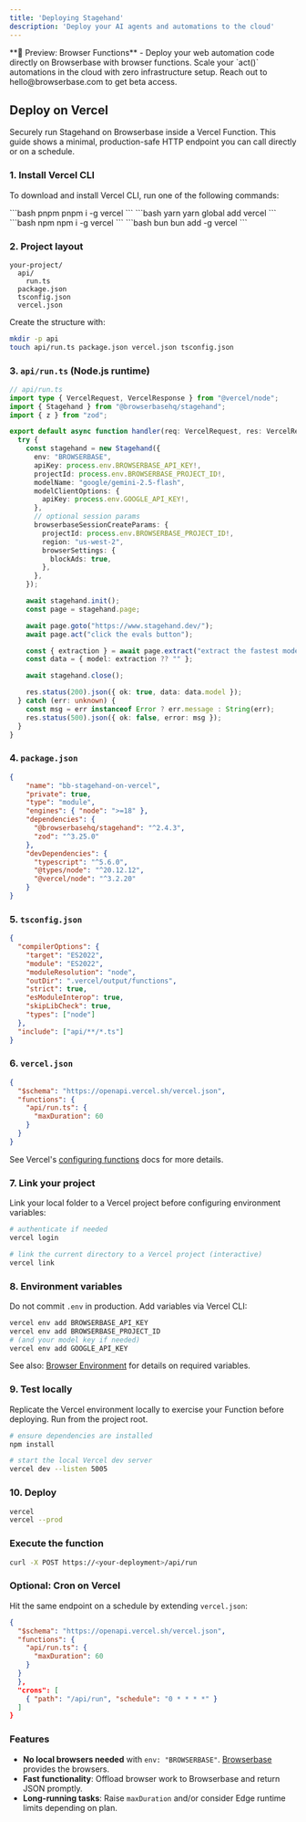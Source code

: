 ```yaml
---
title: 'Deploying Stagehand'
description: 'Deploy your AI agents and automations to the cloud'
---
```


<Tip>
**🌟 Preview: Browser Functions** - Deploy your web automation code directly on Browserbase with browser functions. Scale your `act()` automations in the cloud with zero infrastructure setup. Reach out to hello@browserbase.com to get beta access.
</Tip>

## Deploy on Vercel

Securely run Stagehand on Browserbase inside a Vercel Function. This guide shows a minimal, production-safe HTTP endpoint you can call directly or on a schedule.

### 1. Install Vercel CLI

To download and install Vercel CLI, run one of the following commands:

<CodeGroup>
```bash pnpm
pnpm i -g vercel
```
```bash yarn
yarn global add vercel
```
```bash npm
npm i -g vercel
```
```bash bun
bun add -g vercel
```
</CodeGroup>

### 2. Project layout

```text
your-project/
  api/
    run.ts
  package.json
  tsconfig.json
  vercel.json
```

Create the structure with:

```bash
mkdir -p api
touch api/run.ts package.json vercel.json tsconfig.json
```

### 3. `api/run.ts` (Node.js runtime)

```typescript
// api/run.ts
import type { VercelRequest, VercelResponse } from "@vercel/node";
import { Stagehand } from "@browserbasehq/stagehand";
import { z } from "zod";

export default async function handler(req: VercelRequest, res: VercelResponse): Promise<void> {
  try {
    const stagehand = new Stagehand({
      env: "BROWSERBASE",
      apiKey: process.env.BROWSERBASE_API_KEY!,
      projectId: process.env.BROWSERBASE_PROJECT_ID!,
      modelName: "google/gemini-2.5-flash",
      modelClientOptions: {
        apiKey: process.env.GOOGLE_API_KEY!,
      },
      // optional session params
      browserbaseSessionCreateParams: {
        projectId: process.env.BROWSERBASE_PROJECT_ID!,
        region: "us-west-2",
        browserSettings: {
          blockAds: true,
        },
      },
    });

    await stagehand.init();
    const page = stagehand.page;

    await page.goto("https://www.stagehand.dev/");
    await page.act("click the evals button");

    const { extraction } = await page.extract("extract the fastest model");
    const data = { model: extraction ?? "" };

    await stagehand.close();

    res.status(200).json({ ok: true, data: data.model });
  } catch (err: unknown) {
    const msg = err instanceof Error ? err.message : String(err);
    res.status(500).json({ ok: false, error: msg });
  }
}
```

### 4. `package.json`

```json
{
    "name": "bb-stagehand-on-vercel",
    "private": true,
    "type": "module",
    "engines": { "node": ">=18" },
    "dependencies": {
      "@browserbasehq/stagehand": "^2.4.3",
      "zod": "^3.25.0"
    },
    "devDependencies": {
      "typescript": "^5.6.0",
      "@types/node": "^20.12.12",
      "@vercel/node": "^3.2.20"
    }
}
```

### 5. `tsconfig.json`

```json
{
  "compilerOptions": {
    "target": "ES2022",
    "module": "ES2022",
    "moduleResolution": "node",
    "outDir": ".vercel/output/functions",
    "strict": true,
    "esModuleInterop": true,
    "skipLibCheck": true,
    "types": ["node"]
  },
  "include": ["api/**/*.ts"]
}
```

### 6. `vercel.json`

```json
{
  "$schema": "https://openapi.vercel.sh/vercel.json",
  "functions": {
    "api/run.ts": {
      "maxDuration": 60
    }
  }
}
```

See Vercel's [configuring functions](https://vercel.com/docs/functions/configuring-functions) docs for more details.

### 7. Link your project

Link your local folder to a Vercel project before configuring environment variables:

```bash
# authenticate if needed
vercel login

# link the current directory to a Vercel project (interactive)
vercel link
```

### 8. Environment variables

Do not commit `.env` in production. Add variables via Vercel CLI:

```bash
vercel env add BROWSERBASE_API_KEY
vercel env add BROWSERBASE_PROJECT_ID
# (and your model key if needed)
vercel env add GOOGLE_API_KEY
```

See also: [Browser Environment](/configuration/random#browserbase-environment) for details on required variables.

### 9. Test locally

Replicate the Vercel environment locally to exercise your Function before deploying. Run from the project root.

```bash
# ensure dependencies are installed
npm install

# start the local Vercel dev server
vercel dev --listen 5005
```

### 10. Deploy

```bash
vercel
vercel --prod
```

### Execute the function

```bash
curl -X POST https://<your-deployment>/api/run
```

### Optional: Cron on Vercel

Hit the same endpoint on a schedule by extending `vercel.json`:

```json
{
  "$schema": "https://openapi.vercel.sh/vercel.json",
  "functions": {
    "api/run.ts": {
      "maxDuration": 60
    }
  }
  },
  "crons": [
    { "path": "/api/run", "schedule": "0 * * * *" }
  ]
}
```

### Features
- **No local browsers needed** with `env: "BROWSERBASE"`. [Browserbase](https://www.browserbase.com/) provides the browsers.
- **Fast functionality**: Offload browser work to Browserbase and return JSON promptly.
- **Long-running tasks**: Raise `maxDuration` and/or consider Edge runtime limits depending on plan.

